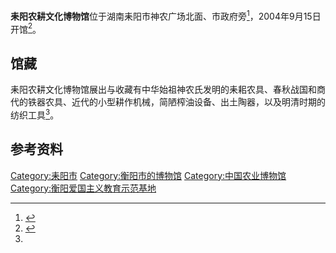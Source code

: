 '''耒阳农耕文化博物馆'''位于湖南耒阳市神农广场北面、市政府旁<ref>{{Cite news|url=http://www.e0734.com/html/2010/0803/56381.html|title=耒阳农耕文化博物馆|last=|first=|date=2010年8月3日|work=中国衡阳新闻网|accessdate=}}{{Dead link|date=2020年1月 |bot=InternetArchiveBot |fix-attempted=yes }}</ref>，2004年9月15日开馆<ref name=":0">{{Cite news|url=http://www.e0734.com/html/2004/0915/19756.html|title=农耕文化博物馆今日开馆 千古农耕景象重现耒阳（图）|last=莫|first=松霖|date=2004年9月15日|work=中国衡阳新闻网|accessdate=}}{{Dead link|date=2020年1月 |bot=InternetArchiveBot |fix-attempted=yes }}</ref>。

== 馆藏 ==
耒阳农耕文化博物馆展出与收藏有中华始祖神农氏发明的耒耜农具、春秋战国和商代的铁器农具、近代的小型耕作机械，简陋榨油设备、出土陶器，以及明清时期的纺织工具<ref name=":0" />。

== 参考资料 ==
{{Reflist|2}}
{{衡阳文化场馆}}
{{衡阳爱国主义教育示范基地}}
[[Category:耒阳市|Category:耒阳市]]
[[Category:衡阳市的博物馆|Category:衡阳市的博物馆]]
[[Category:中国农业博物馆|Category:中国农业博物馆]]
[[Category:衡阳爱国主义教育示范基地|Category:衡阳爱国主义教育示范基地]]